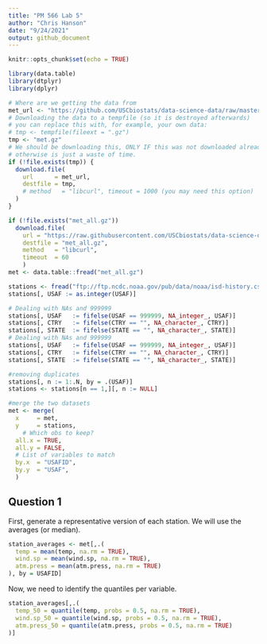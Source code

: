 ```yaml
---
title: "PM 566 Lab 5"
author: "Chris Hanson"
date: "9/24/2021"
output: github_document
---
```


```r
knitr::opts_chunk$set(echo = TRUE)
```

```r
library(data.table)
library(dtplyr)
library(dplyr)
```

```r
# Where are we getting the data from
met_url <- "https://github.com/USCbiostats/data-science-data/raw/master/02_met/met_all.gz"
# Downloading the data to a tempfile (so it is destroyed afterwards)
# you can replace this with, for example, your own data:
# tmp <- tempfile(fileext = ".gz")
tmp <- "met.gz"
# We should be downloading this, ONLY IF this was not downloaded already.
# otherwise is just a waste of time.
if (!file.exists(tmp)) {
  download.file(
    url      = met_url,
    destfile = tmp,
    # method   = "libcurl", timeout = 1000 (you may need this option)
  )
}
```


```r
if (!file.exists("met_all.gz"))
  download.file(
    url = "https://raw.githubusercontent.com/USCbiostats/data-science-data/master/02_met/met_all.gz",
    destfile = "met_all.gz",
    method   = "libcurl",
    timeout  = 60
    )
met <- data.table::fread("met_all.gz")

stations <- fread("ftp://ftp.ncdc.noaa.gov/pub/data/noaa/isd-history.csv")
stations[, USAF := as.integer(USAF)]
```
```r
# Dealing with NAs and 999999
stations[, USAF   := fifelse(USAF == 999999, NA_integer_, USAF)]
stations[, CTRY   := fifelse(CTRY == "", NA_character_, CTRY)]
stations[, STATE  := fifelse(STATE == "", NA_character_, STATE)]
# Dealing with NAs and 999999
stations[, USAF   := fifelse(USAF == 999999, NA_integer_, USAF)]
stations[, CTRY   := fifelse(CTRY == "", NA_character_, CTRY)]
stations[, STATE  := fifelse(STATE == "", NA_character_, STATE)]

#removing duplicates
stations[, n := 1:.N, by = .(USAF)]
stations <- stations[n == 1,][, n := NULL]

#merge the two datasets
met <- merge(
  x     = met,      
  y     = stations, 
    # Which obs to keep?
  all.x = TRUE,      
  all.y = FALSE,
  # List of variables to match
  by.x  = "USAFID",
  by.y  = "USAF", 
  )

```

## Question 1
First, generate a representative version of each station. We will use the averages (or median). 

```r
station_averages <- met[,.(
  temp = mean(temp, na.rm = TRUE),
  wind.sp = mean(wind.sp, na.rm = TRUE),
  atm.press = mean(atm.press, na.rm = TRUE)
), by = USAFID]
```

Now, we need to identify the quantiles per variable.

```r
station_averages[,.(
  temp_50 = quantile(temp, probs = 0.5, na.rm = TRUE),
  wind.sp_50 = quantile(wind.sp, probs = 0.5, na.rm = TRUE),
  atm.press_50 = quantile(atm.press, probs = 0.5, na.rm = TRUE)
)]
```

